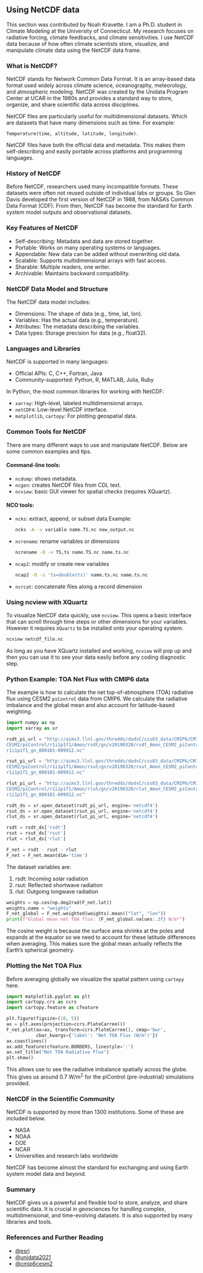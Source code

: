 ## Using NetCDF data

This section was contributed by Noah Kravette. I am a Ph.D. student 
in Climate Modeling at the University of Connecticut. 
My research focuses on radiative forcing, climate feedbacks, and 
climate sensitivities. I use NetCDF data because of how often climate 
scientists store, visualize, and manipulate climate data 
using the NetCDF data frame.

### What is NetCDF?

NetCDF stands for Network Common Data Format. 
It is an array-based data format used widely across climate science, 
oceanography, meteorology, and atmospheric modeling. NetCDF was 
created by the Unidata Program Center at UCAR in the 1980s and 
provides a standard way to store, organize, and share 
scientific data across disciplines.

NetCDF files are particularly useful for multidimensional datasets. 
Which are datasets that have many dimensions such as time. 
For example:

```none
Temperature(time, altitude, latitude, longitude).
```

NetCDF files have both the official data and metadata. 
This makes them self-describing and easily portable across 
platforms and programming languages.

### History of NetCDF

Before NetCDF, researchers used many incompatible formats. 
These datasets were often not reused outside of individual labs or groups. 
So Glen Davis developed the first version of NetCDF in 1988, from NASA’s 
Common Data Format (CDF). From then, NetCDF has become the standard 
for Earth system model outputs and observational datasets.

### Key Features of NetCDF

- Self-describing: Metadata and data are stored together.
- Portable: Works on many operating systems or languages.
- Appendable: New data can be added without overwriting old data.
- Scalable: Supports multidimensional arrays with fast access.
- Sharable: Multiple readers, one writer.
- Archivable: Maintains backward compatibility.

### NetCDF Data Model and Structure

The NetCDF data model includes:

- Dimensions: The shape of data (e.g., time, lat, lon).
- Variables: Has the actual data (e.g., temperature).
- Attributes: The metadata describing the variables.
- Data types: Storage precision for data (e.g., float32).


### Languages and Libraries

NetCDF is supported in many languages:

- Official APIs: C, C++, Fortran, Java
- Community-supported: Python, R, MATLAB, Julia, Ruby

In Python, the most common libraries for working with NetCDF:

- `xarray`: High-level, labeled multidimensional arrays.
- `netCDF4`: Low-level NetCDF interface.
- `matplotlib`, `cartopy`: For plotting geospatial data.

### Common Tools for NetCDF

There are many different ways to use and manipulate NetCDF. 
Below are some common examples and tips.

#### Command-line tools:

- `ncdump`: shows metadata.
- `ncgen`: creates NetCDF files from CDL text.
- `ncview`: basic GUI viewer for spatial checks (requires XQuartz).

#### NCO tools:

- `ncks`: extract, append, or subset data
  Example:
  ```bash
  ncks -A -v variable name.TS.nc new_output.nc
  ```

- `ncrename`: rename variables or dimensions
  ```bash
  ncrename -O -v TS,ts name.TS.nc name.ts.nc
  ```

- `ncap2`: modify or create new variables
  ```bash
  ncap2 -O -s 'ts=double(ts)' name.ts.nc name.ts.nc
  ```

- `ncrcat`: concatenate files along a record dimension

### Using ncview with XQuartz

To visualize NetCDF data quickly, use `ncview`. 
This opens a basic interface that can scroll through time steps 
or other dimensions for your variables. However it requires 
`XQuartz` to be installed onto your operating system. 

```bash
ncview netcdf_file.nc
```

As long as you have XQuartz installed and working, `ncview` 
will pop up and then you can use it to see your data easily 
before any coding diagnostic step. 

### Python Example: TOA Net Flux with CMIP6 data

The example is how to calculate the net top-of-atmosphere (TOA) 
radiative flux using CESM2 `piControl` data from CMIP6. 
We calculate the radiative imbalance and the global mean and 
also account for latitude-based weighting. 

```python
import numpy as np
import xarray as xr

rsdt_pi_url = "http://aims3.llnl.gov/thredds/dodsC/css03_data/CMIP6/CMIP/NCAR/\
CESM2/piControl/r1i1p1f1/Amon/rsdt/gn/v20190320/rsdt_Amon_CESM2_piControl_\
r1i1p1f1_gn_000101-009912.nc"

rsut_pi_url = "http://aims3.llnl.gov/thredds/dodsC/css03_data/CMIP6/CMIP/NCAR/\
CESM2/piControl/r1i1p1f1/Amon/rsut/gn/v20190320/rsut_Amon_CESM2_piControl_\
r1i1p1f1_gn_000101-009912.nc"

rlut_pi_url = "http://aims3.llnl.gov/thredds/dodsC/css03_data/CMIP6/CMIP/NCAR/\
CESM2/piControl/r1i1p1f1/Amon/rlut/gn/v20190320/rlut_Amon_CESM2_piControl_\
r1i1p1f1_gn_000101-009912.nc"

rsdt_ds = xr.open_dataset(rsdt_pi_url, engine='netcdf4')
rsut_ds = xr.open_dataset(rsut_pi_url, engine='netcdf4')
rlut_ds = xr.open_dataset(rlut_pi_url, engine='netcdf4')

rsdt = rsdt_ds['rsdt']
rsut = rsut_ds['rsut']
rlut = rlut_ds['rlut']

F_net = rsdt - rsut - rlut
F_net = F_net.mean(dim='time')
```

The dataset variables are:

1. rsdt: Incoming solar radiation
2. rsut: Reflected shortwave radiation
3. rlut: Outgoing longwave radiation

```python
weights = np.cos(np.deg2rad(F_net.lat))
weights.name = "weights"
F_net_global = F_net.weighted(weights).mean(("lat", "lon"))
print(f"Global mean net TOA flux: {F_net_global.values:.3f} W/m²")
```

The cosine weight is because the surface area shrinks at the 
poles and expands at the equator so we need to account for 
these latitude differences when averaging. This makes sure 
the global mean actually reflects the Earth’s spherical geometry.

### Plotting the Net TOA Flux

Before averaging globally we visualize the spatial 
pattern using `cartopy` here.

```python
import matplotlib.pyplot as plt
import cartopy.crs as ccrs
import cartopy.feature as cfeature

plt.figure(figsize=(10, 5))
ax = plt.axes(projection=ccrs.PlateCarree())
F_net.plot(ax=ax, transform=ccrs.PlateCarree(), cmap='bwr',
           cbar_kwargs={'label': 'Net TOA Flux (W/m²)'})
ax.coastlines()
ax.add_feature(cfeature.BORDERS, linestyle=':')
ax.set_title("Net TOA Radiative Flux")
plt.show()
```

This allows use to see the radiative imbalance spatially across the 
globe. This gives us around 0.7 W/m$^2$ for the piControl 
(pre-industrial) simulations provided.

### NetCDF in the Scientific Community

NetCDF is supported by more than 1300 institutions. 
Some of these are included below.

- NASA
- NOAA
- DOE
- NCAR
- Universities and research labs worldwide

NetCDF has become almost the standard for exchanging and 
using Earth system model data and beyond.

### Summary

NetCDF gives us a powerful and flexible tool to store, analyze, 
and share scientific data. It is crucial in geosciences for handling 
complex, multidimensional, and time-evolving datasets. 
It is also supported by many libraries and tools. 

### References and Further Reading

- [@esri](https://pro.arcgis.com/en/pro-app/latest/help/data/multidimensional/fundamentals-of-netcdf-data-storage.htm)
- [@unidata2021](https://docs.unidata.ucar.edu/nug/2.0-draft/enhanced_data_model.html)
- [@cmip6cesm2](https://aims2.llnl.gov/search/cmip6/?mip_era=CMIP6&activity_id=CMIP&institution_id=NCAR&source_id=CESM2-FV2&experiment_id=piControl)



